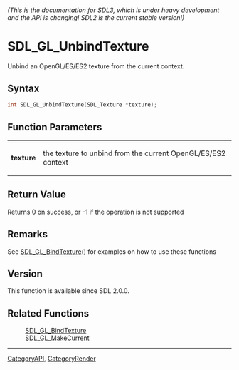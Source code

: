 ====== (This is the documentation for SDL3, which is under heavy development and the API is changing! SDL2 is the current stable version!) ======
= SDL_GL_UnbindTexture =

Unbind an OpenGL/ES/ES2 texture from the current context.

== Syntax ==

<syntaxhighlight lang='c'>
int SDL_GL_UnbindTexture(SDL_Texture *texture);
</syntaxhighlight>

== Function Parameters ==

{|
|'''texture'''
|the texture to unbind from the current OpenGL/ES/ES2 context
|}

== Return Value ==

Returns 0 on success, or -1 if the operation is not supported

== Remarks ==

See [[SDL_GL_BindTexture]]() for examples on how to use these functions

== Version ==

This function is available since SDL 2.0.0.

== Related Functions ==

:[[SDL_GL_BindTexture]]
:[[SDL_GL_MakeCurrent]]

----
[[CategoryAPI]], [[CategoryRender]]


